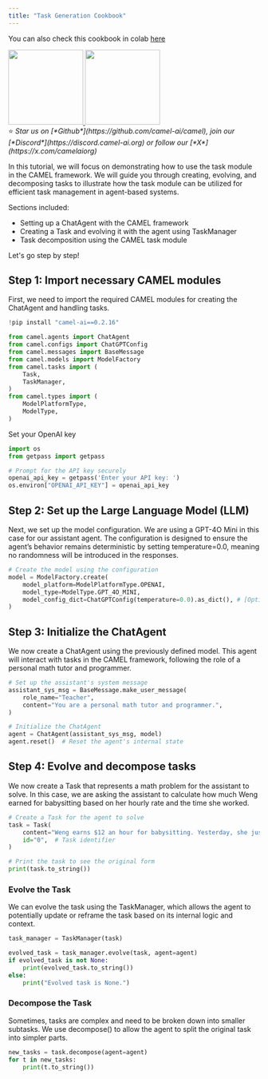 ```yaml
---
title: "Task Generation Cookbook"
---
```


You can also check this cookbook in colab [here](https://colab.research.google.com/drive/1n_SjiE7NRmpUUBcRge-gqKAv5mzWPcU0?usp=sharing)

<div class="align-center">
<div className="flex justify-center items-center gap-4 mb-8">
  <a href="https://www.camel-ai.org/">
    <img src="https://i.postimg.cc/KzQ5rfBC/button.png" width="150" />
  </a>
  <a href="https://discord.camel-ai.org">
    <img src="https://i.postimg.cc/L4wPdG9N/join-2.png" width="150" />
  </a>
</div>
⭐ <i>Star us on [*Github*](https://github.com/camel-ai/camel), join our [*Discord*](https://discord.camel-ai.org) or follow our [*X*](https://x.com/camelaiorg)</i>
</div>

In this tutorial, we will focus on demonstrating how to use the task module in the CAMEL framework. We will guide you through creating, evolving, and decomposing tasks to illustrate how the task module can be utilized for efficient task management in agent-based systems.

Sections included:

- Setting up a ChatAgent with the CAMEL framework
- Creating a Task and evolving it with the agent using TaskManager
- Task decomposition using the CAMEL task module

Let's go step by step!

## Step 1: Import necessary CAMEL modules

First, we need to import the required CAMEL modules for creating the ChatAgent and handling tasks.


```python
!pip install "camel-ai==0.2.16"
```


```python
from camel.agents import ChatAgent
from camel.configs import ChatGPTConfig
from camel.messages import BaseMessage
from camel.models import ModelFactory
from camel.tasks import (
    Task,
    TaskManager,
)
from camel.types import (
    ModelPlatformType,
    ModelType,
)
```

Set your OpenAI key


```python
import os
from getpass import getpass

# Prompt for the API key securely
openai_api_key = getpass('Enter your API key: ')
os.environ["OPENAI_API_KEY"] = openai_api_key
```

    

## Step 2: Set up the Large Language Model (LLM)

Next, we set up the model configuration. We are using a GPT-4O Mini in this case for our assistant agent. The configuration is designed to ensure the agent’s behavior remains deterministic by setting temperature=0.0, meaning no randomness will be introduced in the responses.


```python
# Create the model using the configuration
model = ModelFactory.create(
    model_platform=ModelPlatformType.OPENAI,
    model_type=ModelType.GPT_4O_MINI,
    model_config_dict=ChatGPTConfig(temperature=0.0).as_dict(), # [Optional] the config for model
)
```

## Step 3: Initialize the ChatAgent

We now create a ChatAgent using the previously defined model. This agent will interact with tasks in the CAMEL framework, following the role of a personal math tutor and programmer.


```python
# Set up the assistant's system message
assistant_sys_msg = BaseMessage.make_user_message(
    role_name="Teacher",
    content="You are a personal math tutor and programmer.",
)

# Initialize the ChatAgent
agent = ChatAgent(assistant_sys_msg, model)
agent.reset()  # Reset the agent's internal state
```

## Step 4: Evolve and decompose tasks

We now create a Task that represents a math problem for the assistant to solve. In this case, we are asking the assistant to calculate how much Weng earned for babysitting based on her hourly rate and the time she worked.


```python
# Create a Task for the agent to solve
task = Task(
    content="Weng earns $12 an hour for babysitting. Yesterday, she just did 51 minutes of babysitting. How much did she earn?",
    id="0",  # Task identifier
)

# Print the task to see the original form
print(task.to_string())
```

    
    

### Evolve the Task

We can evolve the task using the TaskManager, which allows the agent to potentially update or reframe the task based on its internal logic and context.


```python
task_manager = TaskManager(task)

evolved_task = task_manager.evolve(task, agent=agent)
if evolved_task is not None:
    print(evolved_task.to_string())
else:
    print("Evolved task is None.")
```

    
    

### Decompose the Task

Sometimes, tasks are complex and need to be broken down into smaller subtasks. We use decompose() to allow the agent to split the original task into simpler parts.


```python
new_tasks = task.decompose(agent=agent)
for t in new_tasks:
    print(t.to_string())
```

    
    
